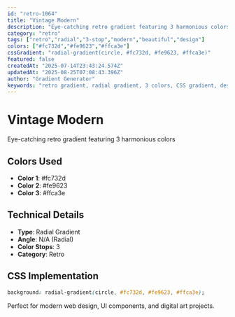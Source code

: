 ```yaml
---
id: "retro-1064"
title: "Vintage Modern"
description: "Eye-catching retro gradient featuring 3 harmonious colors"
category: "retro"
tags: ["retro","radial","3-stop","modern","beautiful","design"]
colors: ["#fc732d","#fe9623","#ffca3e"]
cssGradient: "radial-gradient(circle, #fc732d, #fe9623, #ffca3e)"
featured: false
createdAt: "2025-07-14T23:43:24.574Z"
updatedAt: "2025-08-25T07:08:43.396Z"
author: "Gradient Generator"
keywords: "retro gradient, radial gradient, 3 colors, CSS gradient, design, #fc732d, #fe9623, #ffca3e"
---
```


# Vintage Modern

Eye-catching retro gradient featuring 3 harmonious colors

## Colors Used
- **Color 1**: #fc732d
- **Color 2**: #fe9623
- **Color 3**: #ffca3e

## Technical Details
- **Type**: Radial Gradient
- **Angle**: N/A (Radial)
- **Color Stops**: 3
- **Category**: Retro

## CSS Implementation
```css
background: radial-gradient(circle, #fc732d, #fe9623, #ffca3e);
```

Perfect for modern web design, UI components, and digital art projects.
